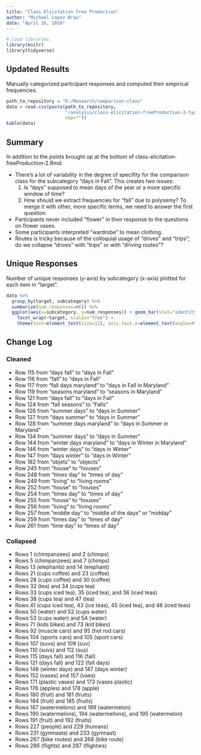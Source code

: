 ---
title: "Class Elicitation Free Production"
author: "Michael Lopez-Brau"
date: "April 16, 2018"
---

```{r echo=FALSE, message=FALSE, warning=FALSE}
# Load libraries.
library(knitr)
library(tidyverse)
```

## Updated Results

Manually categorized participant responses and computed their empirical frequencies.

```{r echo=FALSE}
path_to_repository = "D:/Research/comparison-class"
data = read.csv(paste(path_to_repository, 
                      "/analysis/class-elicitation-freeProduction-2-types-frequencies.csv",
                      sep=""))
kable(data)
```

## Summary

In addition to the points brought up at the bottom of class-elicitation-freeProduction-2.Rmd:

- There's a lot of variability in the degree of specifity for the comparison class for the subcategory "days in Fall". This creates two issues:
    1. Is "days" supposed to mean days of the year or a more specific window of time?
    2. How should we extract frequencies for "fall" due to polysemy? To merge it with other, more specific terms, we need to answer the first question.
- Participants never included "flower" in their response to the questions on flower vases.
- Some participants interpreted "wardrobe" to mean clothing.
- Routes is tricky because of the colloquial usage of "drives" and "trips"; do we collapse "drives" with "trips" or with "driving routes"?

## Unique Responses

Number of unique responses (y-axis) by subcategory (x-axis) plotted for each item in "target".

```{r echo=FALSE, fig.height=16, fig.width=10}
data %>%
  group_by(target, subcategory) %>%
  summarize(num_responses=n()) %>%
  ggplot(aes(x=subcategory, y=num_responses)) + geom_bar(stat="identity") + 
    facet_wrap(~target, scales="free") + 
    theme(text=element_text(size=12), axis.text.x=element_text(angle=45, hjust=1.0, vjust=1.0))
```

## Change Log

### Cleaned

- Row 115 from "days fall" to "days in Fall"
- Row 116 from "fall" to "days in Fall"
- Row 117 from "fall days maryland" to "days in Fall in Maryland"
- Row 119 from "seasons maryland" to "seasons in Maryland"
- Row 121 from "days fall" to "days in Fall"
- Row 124 from "fall seasons" to "Falls"
- Row 126 from "summer days" to "days in Summer"
- Row 127 from "days summer" to "days in Summer"
- Row 128 from "summer days maryland" to "days in Summer in Maryland"
- Row 134 from "summer days" to "days in Summer"
- Row 144 from "winter days maryland" to "days in Winter in Maryland"
- Row 146 from "winter days" to "days in Winter"
- Row 147 from "days winter" to "days in Winter"
- Row 182 from "objets" to "objects" 
- Row 245 from "house" to "houses"
- Row 248 from "times day" to "times of day"
- Row 249 from "living" to "living rooms"
- Row 252 from "house" to "houses"
- Row 254 from "times day" to "times of day"
- Row 255 from "house" to "houses"
- Row 256 from "living" to "living rooms"
- Row 257 from "middle day" to "middle of the days" or "midday"
- Row 259 from "times day" to "times of day"
- Row 261 from "time day" to "times of day"

### Collapsed

- Rows 1 (chimpanzees) and 2 (chimps)
- Rows 5 (chimpanzees) and 7 (chimps)
- Rows 13 (elephants) and 14 (elephant)
- Rows 21 (cups coffee) and 23 (coffee)
- Rows 28 (cups coffee) and 30 (coffee)
- Rows 32 (tea) and 34 (cups tea)
- Rows 33 (cups iced tea), 35 (iced tea), and 36 (iced teas)
- Rows 38 (cups tea) and 47 (tea)
- Rows 41 (cups iced tea), 43 (ice teas), 45 (iced tea), and 46 (iced teas)
- Rows 50 (water) and 52 (cups water)
- Rows 53 (cups water) and 54 (water)
- Rows 71 (kids bikes) and 73 (kid bikes)
- Rows 92 (muscle cars) and 95 (hot rod cars)
- Rows 104 (sports cars) and 105 (sport cars)
- Rows 107 (suvs) and 109 (suv)
- Rows 110 (suvs) and 112 (sus)
- Rows 115 (days fall) and 116 (fall)
- Rows 121 (days fall) and 122 (fall days)
- Rows 146 (winter days) and 147 (days winter)
- Rows 152 (vases) and 157 (vaes)
- Rows 171 (plastic vases) and 173 (vases plastic)
- Rows 176 (apples) and 178 (apple)
- Rows 180 (fruit) and 181 (fruits)
- Rows 184 (fruit) and 185 (fruits)
- Rows 187 (watermelons) and 189 (watermelon)
- Rows 190 (watermelons), 194 (watermellons), and 195 (watermelon)
- Rows 191 (fruit) and 192 (fruits)
- Rows 227 (people) and 229 (humans)
- Rows 231 (gymnasts) and 233 (gymnast)
- Rows 267 (bike routes) and 268 (bike route)
- Rows 286 (flights) and 287 (flightws)

